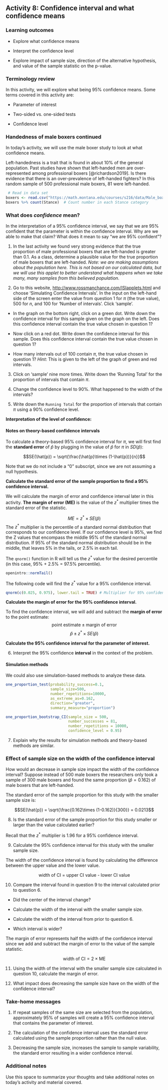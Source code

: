 ## Activity 8:  Confidence interval and what confidence means

\setstretch{1}

### Learning outcomes

* Explore what confidence means

* Interpret the confidence level

* Explore impact of sample size, direction of the alternative hypothesis, and value of the sample statistic on the p-value.

### Terminology review

In this activity, we will explore what being 95\% confidence means. Some terms covered in this activity are:

* Parameter of interest

* Two-sided vs. one-sided tests

* Confidence level

### Handedness of male boxers continued

In today's activity, we will use the male boxer study to look at what confidence means.

Left-handedness is a trait that is found in about 10\% of the general population. Past studies have shown that left-handed men are over-represented among professional boxers [@richardson2019]. Is there evidence that there is an over-prevalence of left-handed fighters?  In this random sample of 500 professional male boxers, 81 were left-handed.


```r
 # Read in data set
boxers <- read.csv("https://math.montana.edu/courses/s216/data/Male_boxers_sample.csv")
boxers %>% count(Stance)  # Count number in each Stance category
```

### What does *confidence* mean? {-}

In the interpretation of a 95\% confidence interval, we say that we are 95\% confident that the parameter is within the confidence interval.  Why are we able to make that claim?  What does it mean to say "we are 95\% confident"?

1. In the last activity we found very strong evidence that the true proportion of male professional boxers that are left-handed is greater than 0.1.  As a class, determine a plausible value for the true proportion of male boxers that are left-handed. *Note: we are making assumptions about the population here. This is not based on our calculated data, but we will use this applet to better understand what happens when we take many, many samples from this believed population.*

\vspace{0.2in}

2.  Go to this website, [http://www.rossmanchance.com/ISIapplets.html](http://www.rossmanchance.com/ISIapplets.html) and choose 'Simulating Confidence Intervals'.  In the input on the left-hand side of the screen enter the value from question 1 for $\pi$ (the true value), 500 for $n$, and 100 for 'Number of intervals'.  Click 'sample'.

\vspace{1mm}

* In the graph on the bottom right, click on a green dot.  Write down the confidence interval for this sample given on the graph on the left.  Does this confidence interval contain the true value chosen in question 1?

\vspace{0.4in}

* Now click on a red dot.  Write down the confidence interval for this sample.  Does this confidence interval contain the true value chosen in question 1?
\vspace{0.5in}

* How many intervals out of 100 contain $\pi$, the true value chosen in question 1? *Hint*:  This is given to the left of the graph of green and red intervals.
\vspace{0.4in}

3.  Click on 'sample' nine more times.  Write down the 'Running Total' for the proportion of intervals that contain $\pi$.

\vspace{0.5in}

4. Change the confidence level to 90\%.  What happened to the width of the intervals?

\vspace{0.2in}

5. Write down the `Running Total` for the proportion of intervals that contain $\pi$ using a 90\% confidence level.

\vspace{0.4in}

**Interpretation of the level of confidence:**

\vspace{0.8in}

#### Notes on theory-based confidence intervals {-}

To calculate a theory-based 95\% confidence interval for $\pi$, we will first find the **standard error** of $\hat{p}$ by plugging in the value of $\hat{p}$ for $\pi$ in $SD(\hat{p})$:

$$SE(\hat{p}) = \sqrt{\frac{\hat{p}\times (1-\hat{p})}{n}}$$

Note that we do not include a "0" subscript, since we are not assuming a null hypothesis. 

**Calculate the standard error of the sample proportion to find a 95\% confidence interval.**

\vspace{0.5in}

We will calculate the margin of error and confidence interval later in this activity. **The margin of error (ME)** is the value of the $z^*$ multiplier times the standard error of the statistic.

$$ME = z^* \times SE(\hat{p})$$
The $z^*$ multiplier is the percentile of a standard normal distribution that corresponds to our confidence level. If our confidence level is 95\%, we find the Z values that encompass the middle 95\% of the standard normal distribution.  If 95\% of the standard normal distribution should be in the middle, that leaves 5\% in the tails, or 2.5\% in each tail.  

The `qnorm()` function in R will tell us the $z^*$ value for the desired percentile (in this case, 95\% + 2.5\% = 97.5\% percentile). 

```r
openintro::normTail()
``` 

The following code will find the $z^*$ value for a 95\% confidence interval.

```r
qnorm(c(0.025, 0.975), lower.tail = TRUE) # Multiplier for 95% confidence interval
```

**Calculate the margin of error for the 95\% confidence interval.**
\vspace{0.6in}

To find the confidence interval, we will add and subtract the **margin of error** to the point estimate:
$$\text{point estimate}\pm\text{margin of error}$$
$$\hat{p}\pm z^* \times SE(\hat{p})$$

**Calculate the 95\% confidence interval for the parameter of interest.**
\vspace{0.6in}


6.  Interpret the 95\% confidence **interval** in the context of the problem.
\vspace{1in}

#### Simulation methods {-}

We could also use simulation-based methods to analyze these data.

```r
one_proportion_test(probability_success=0.1,
                    sample_size=500,
                    number_repetitions=10000,
                    as_extreme_as=0.162,
                    direction="greater",
                    summary_measure="proportion")
```

```r
one_proportion_bootstrap_CI(sample_size = 500,
                            number_successes = 81,
                            number_repetitions = 10000,
                            confidence_level = 0.95)
```

7. Explain why the results for simulation methods and theory-based methods are similar.

\vspace{1in}

\newpage


### Effect of sample size on the width of the confidence interval {-}

How would an decrease in sample size impact the width of the confidence interval?  Suppose instead of 500 male boxers the researchers only took a sample of 300 male boxers and found the same proportion ($\hat{p}=0.162$) of male boxers that are left-handed.  

The standard error of the sample proportion for this study with the smaller sample size is:

 $$SE(\hat{p}) = \sqrt{\frac{0.162\times (1-0.162)}{300}} = 0.0213$$
 
8.  Is the standard error of the sample proportion for this study smaller or larger than the value calculated earlier?

\vspace{0.3in}
 
Recall that the $z^*$ multiplier is 1.96 for a 95\% confidence interval.

9. Calculate the 95\% confidence interval for this study with the smaller sample size.

\vspace{1in}

The width of the confidence interval is found by calculating the difference between the upper value and the lower value.  

$$\text{width of CI = upper CI value - lower CI value}$$

10. Compare the interval found in question 9 to the interval calculated prior to question 6.  


* Did the center of the interval change?  
    
\vspace{0.2in}
    
* Calculate the width of the interval with the smaller sample size.
    
\vspace{0.5in}
    
    
* Calculate the width of the interval from prior to question 6.
    
\vspace{0.5in}
    
    
* Which interval is wider?
    
\vspace{0.4in}
  
The margin of error represents half the width of the confidence interval since we add and subtract the margin of error to the value of the sample statistic.



$$\text{width of CI} = 2 \times \text{ME}$$


    
11.  Using the width of the interval with the smaller sample size calculated in question 10, calculate the margin of error.

\vspace{0.4in}

12.  What impact does decreasing the sample size have on the width of the confidence interval?

\vspace{0.4in}

### Take-home messages

1.  If repeat samples of the same size are selected from the population, approximately 95\% of samples will create a 95\% confidence interval that contains the parameter of interest.

2.  The calculation of the confidence interval uses the standard error calculated using the sample proportion rather than the null value.

3. Decreasing the sample size, increases the sample to sample variability, the standard error resulting in a wider confidence interval.

### Additional notes

Use this space to summarize your thoughts and take additional notes on today's activity and material covered.


\newpage